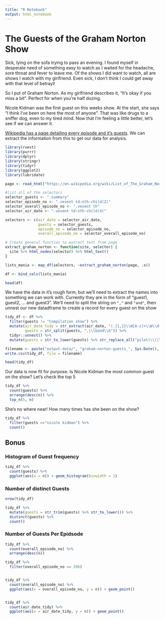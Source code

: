 ```yaml
---
title: "R Notebook"
output: html_notebook
---
```


# The Guests of the Graham Norton Show

Sick, lying on the sofa trying to pass an evening. I found myself in desperate need of something easy to watch as I waited for the headache, sore throat and fever to leave me. Of the shows  I did want to watch, all are shows I watch with my girlfriend. Even sick, I don't think I could get away with that level of betrayl!

So I put of Graham Norton. As my girlfriend describes it, "It's okay if you miss a bit". Perfect for when you're half dozing.

Nicole Kidman was the first guest on this weeks show. At the start, she says "I think I've been on here the most of anyone". That was like drugs to a sniffer dog, even to my tired mind. Now that I'm feeling a little better, let's see if we can answer it.

[Wikipedia has a page detailing every episode and it's guests](https://en.wikipedia.org/wiki/List_of_The_Graham_Norton_Show_episodes). We can extract the information from this to get our data for analysis.



```r
library(rvest)
library(purrr)
library(dplyr)
library(stringr)
library(tidyr)
library(ggplot2)
library(lubridate)

page <- read_html("https://en.wikipedia.org/wiki/List_of_The_Graham_Norton_Show_episodes")

#list all of the selectors
selector_guests <- ".summary"
selector_episode_no <- ".vevent td:nth-child(2)"
selector_overall_episode_no <- ".vevent th"
selector_air_date <- ".vevent td:nth-child(4)"

selectors <- c(air_date = selector_air_date, 
               guests = selector_guests, 
               episode_no = selector_episode_no, 
               overall_episode_no = selector_overall_episode_no)

# Create general function to extract text from page
extract_graham_norton <- function(site, selector) {
  site %>% html_nodes(selector) %>% html_text()
}

lists_mania <- map_df(selectors, ~extract_graham_norton(page, .x))

df <- bind_cols(lists_mania)

head(df)
```


We have the data in it's rough form, but we'll need to extract the names into something we can work with. Currently they are in the form of "guest1, guest2, ... and guest3". We'll need to split the string on  `","` and `"and"`, then unnest our new datadframe to create a record for every guest on the show

```r
tidy_df <- df %>%
  filter(guests != "Compilation show") %>%
  mutate(air_date_tidy = str_extract(air_date, "(.{1,2}\\W[A-z]+\\W\\d{4})") %>% dmy(),
         guests = str_split(guests, ",|\\band\\b")) %>%
  tidyr::unnest() %>%
  mutate(guests = str_to_lower(guests) %>% str_replace_all("pilot|\\(|\\)", "") %>% str_trim())

filename <- paste("output-data/", "graham-norton-guests_", Sys.Date(), ".csv", sep = "")
write.csv(tidy_df, file = filename)

head(tidy_df)
```

Our data is now fit for purpose. Is Nicole Kidman the most common guest on the show? Let's check the top 5


```r

tidy_df %>%
  count(guests) %>%
  arrange(desc(n)) %>%
  top_n(5, n)


```

She's no where near! How many times has she been on the show?

```r
tidy_df %>%
  filter(guests =="nicole kidman") %>%
  count()


```



## Bonus


### Histogram of Guest frequency
```r
tidy_df %>%
  count(guests) %>%
  ggplot(aes(x = n)) + geom_histogram(binwidth = 1)

```


### Number of distinct Guests

```r
nrow(tidy_df)

tidy_df %>%
  mutate(guests = str_trim(guests) %>% str_to_lower()) %>%
  distinct(guests) %>%
  count()
```

### Number of Guests Per Epidsode

```r
tidy_df %>%
  count(overall_episode_no) %>%
  arrange(desc(n))

tidy_df %>%
  filter(overall_episode_no == 206)


tidy_df %>%
  count(overall_episode_no) %>%
  ggplot(aes(x = overall_episode_no, y = n)) + geom_point()


tidy_df %>%
  count(air_date_tidy) %>%
  ggplot(aes(x = air_date_tidy, y = n)) + geom_point()
```
